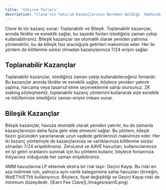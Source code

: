 ```yaml
---
title: 'Yatırım Türleri'
description: "Clave'nin Yatırım Kazançlarının Nereden Geldiği  Hakkında Kısa Bir Açıklama."
---
```


Clave iki tür kazanç sunar: Toplanabilir ve Bileşik. Toplanabilir kazançlar, anında likidite ve esneklik sağlar, bu sayede fonları istediğiniz zaman çekip kullanabilirsiniz. Bileşik kazançlar ise otomatik olarak yeniden yatırıma yönlendirilir, bu da bileşik faiz aracılığıyla getirileri maksimize eder. Her iki yöntem de kilitlenme süresi olmadan kazançlarınıza 7/24 erişim sağlar.

## Toplanabilir Kazançlar
Toplanabilir kazançlar, istediğiniz zaman çekip kullanabileceğiniz fonlardır. Bu kazançlar anında likidite ve esneklik sağlar, böylece yeniden yatırım yapma, harcama veya tasarruf etme seçeneklerine sahip olursunuz. 
ZK staking sözleşmemiz, toplanabilir kazanç yöntemini kullanarak size esneklik ve ödüllerinize istediğiniz zaman erişim imkanı sunar.

## Bileşik Kazançlar
Bileşik kazançlar, havuza otomatik olarak yeniden yatırılır, bu da zamanla kazançlarınızın daha fazla gelir elde etmesini sağlar. Bu yöntem, bileşik faizin gücünden yararlanarak uzun vadede getirilerinizi maksimize eder. Her iki kazanç yöntemiyle de kazançlarınıza ve varlıklarınıza kilitlenme süresi olmadan 7/24 erişebilirsiniz.
ZeroLend ve AAVE havuzları, kullanıcılarımıza en iyi getiri oranlarını sunmak için bu yöntemi kullanır, böylece fonlarınıza ihtiyacınız olduğunda her zaman erişebilirsiniz.

<AccordionGroup>
    <Accordion title="Neden bazı protokoller, Earn'e fon yatırırken bir ücret alır?">
        AMM havuzlarına LP eklemek ekstra bir risk taşır: Geçici Kayıp. Bu riski en aza indirmek için, yalnızca aynı varlık kategorisine sahip havuzları (örneğin, WstETH/ETH) kullanıyoruz. Böylece, fiyat değişikliği ve Geçici Kayıp riski de minimum düzeydedir.
        ![Earn Fee Clave](./images/earn5.png)
    </Accordion>
</AccordionGroup>

